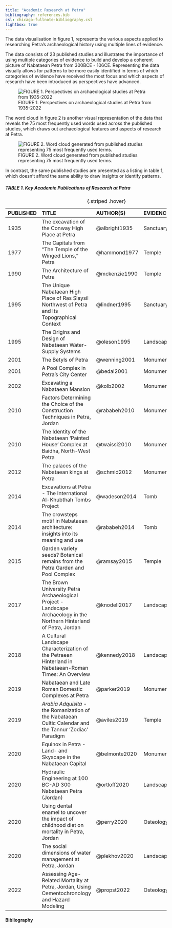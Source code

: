 ```yaml
---
title: "Academic Research at Petra"
bibliography: references.bib
csl: chicago-fullnote-bibliography.csl
lightbox: true
---
```


The data visualisation in figure 1, represents the various aspects applied to researching Petra's archaeological history using multiple lines of evidence.

The data consists of 23 published studies and illustrates the importance of using multiple categories of evidence to build and develop a coherent picture of Nabataean Petra from 300BCE - 106CE. Representing the data visually allows for patterns to be more easily identified in terms of which categories of evidence have received the most focus and which aspects of research have been introduced as perspectives have advanced.

![FIGURE 1. Perspectives on archaeological studies at Petra from 1935-2022](Perspectives on archaeological studies at Petra from 1935-2022.jpg){.lightbox fig-align="center"}

The word cloud in figure 2 is another visual representation of the data that reveals the 75 most frequently used words used across the published studies, which draws out archaeological features and aspects of research at Petra.

![FIGURE 2. Word cloud generated from published studies representing 75 most frequently used terms.](word%20cloud.png){.lightbox fig-align="center"}

In contrast, the same published studies are presented as a listing in table 1, which doesn't afford the same ability to draw insights or identify patterns.

##### TABLE 1. Key Academic Publications of Research at Petra

| PUBLISHED | TITLE | AUTHOR(S) | EVIDENCE | ASPECT |
|:--------------|:--------------|:--------------|:--------------|---------------|
| 1935 | The excavation of the Conway High Place at Petra | @albright1935 | Sanctuary | Religion |
| 1977 | The Capitals from "The Temple of the Winged Lions," Petra | @hammond1977 | Temple | Architecture |
| 1990 | The Architecture of Petra | @mckenzie1990 | Temple | Architecture |
| 1995 | The Unique Nabataean High Place of Ras Slaysil Northwest of Petra and Its Topographical Context | @lindner1995 | Sanctuary | Religion |
| 1995 | The Origins and Design of Nabataean Water-Supply Systems | @oleson1995 | Landscape | Water |
| 2001 | The Betyls of Petra | @wenning2001 | Monument | Religion |
| 2001 | A Pool Complex in Petra's City Center | @bedal2001 | Monument | Social |
| 2002 | Excavating a Nabataean Mansion | @kolb2002 | Monument | Architecture |
| 2010 | Factors Determining the Choice of the Construction Techniques in Petra, Jordan | @rababeh2010 | Monument | Architecture |
| 2010 | The Identity of the Nabataean 'Painted House' Complex at Baidha, North-West Petra | @twaissi2010 | Monument | Architecture |
| 2012 | The palaces of the Nabataean kings at Petra | @schmid2012 | Monument | Architecture |
| 2014 | Excavations at Petra - The International Al-Khubthah Tombs Project | @wadeson2014 | Tomb | Social |
| 2014 | The crowsteps motif in Nabataean architecture: insights into its meaning and use | @rababeh2014 | Tomb | Cultic |
| 2015 | Garden variety seeds? Botanical remains from the Petra Garden and Pool Complex | @ramsay2015 | Temple | Botanical |
| 2017 | The Brown University Petra Archaeological Project - Landscape Archaeology in the Northern Hinterland of Petra, Jordan | @knodell2017 | Landscape | Hinterland |
| 2018 | A Cultural Landscape Characterization of the Petraean Hinterland in Nabataean-Roman Times: An Overview | @kennedy2018 | Landscape | Hinterland |
| 2019 | Nabataean and Late Roman Domestic Complexes at Petra | @parker2019 | Monument | Architecture |
| 2019 | *Arabia Adquisita* - the Romanization of the Nabataean Cultic Calendar and the Tannur ‘Zodiac’ Paradigm | @aviles2019 | Temple | Astronomy |
| 2020 | Equinox in Petra - Land- and Skyscape in the Nabataean Capital | @belmonte2020 | Monument | Astronomy |
| 2020 | Hydraulic Engineering at 100 BC-AD 300 Nabataean Petra (Jordan) | @ortloff2020 | Landscape | Water |
| 2020 | Using dental enamel to uncover the impact of childhood diet on mortality in Petra, Jordan | @perry2020 | Osteology | Diet |
| 2020 | The social dimensions of water management at Petra, Jordan | @plekhov2020 | Landscape | Water |
| 2022 | Assessing Age-Related Mortality at Petra, Jordan, Using Cementochronology and Hazard Modeling | @propst2022 | Osteology | Diet |

: {.striped .hover}

#### Bibliography

